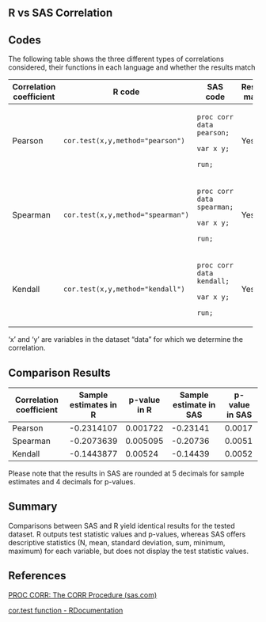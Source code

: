 ## R vs SAS Correlation

## Codes

The following table shows the three different types of correlations considered, their functions in each language and whether the results match

+-------------------------+-----------------------------------+----------------------------+---------------+
| Correlation coefficient | R code                            | SAS code                   | Results match |
+=========================+===================================+============================+===============+
| Pearson                 | `cor.test(x,y,method="pearson")`  | `proc corr data pearson;`  | Yes           |
|                         |                                   |                            |               |
|                         |                                   | `var x y;`                 |               |
|                         |                                   |                            |               |
|                         |                                   | `run;`                     |               |
+-------------------------+-----------------------------------+----------------------------+---------------+
| Spearman                | `cor.test(x,y,method="spearman")` | `proc corr data spearman;` | Yes           |
|                         |                                   |                            |               |
|                         |                                   | `var x y;`                 |               |
|                         |                                   |                            |               |
|                         |                                   | `run;`                     |               |
+-------------------------+-----------------------------------+----------------------------+---------------+
| Kendall                 | `cor.test(x,y,method="kendall")`  | `proc corr data kendall;`  | Yes           |
|                         |                                   |                            |               |
|                         |                                   | `var x y;`                 |               |
|                         |                                   |                            |               |
|                         |                                   | `run;`                     |               |
+-------------------------+-----------------------------------+----------------------------+---------------+

'x' and 'y' are variables in the dataset "data" for which we determine the correlation.

## Comparison Results

| Correlation coefficient | Sample estimates in R | p-value in R | Sample estimate in SAS | p-value in SAS |
|-------------------------|-----------------------|--------------|------------------------|----------------|
| Pearson                 | -0.2314107            | 0.001722     | -0.23141               | 0.0017         |
| Spearman                | -0.2073639            | 0.005095     | -0.20736               | 0.0051         |
| Kendall                 | -0.1443877            | 0.00524      | -0.14439               | 0.0052         |

Please note that the results in SAS are rounded at 5 decimals for sample estimates and 4 decimals for p-values.

## Summary 

Comparisons between SAS and R yield identical results for the tested dataset. R outputs test statistic values and p-values, whereas SAS offers descriptive statistics (N, mean, standard deviation, sum, minimum, maximum) for each variable, but does not display the test statistic values.

## References

[PROC CORR: The CORR Procedure (sas.com)](https://support.sas.com/documentation/cdl/en/procstat/63104/HTML/default/viewer.htm#corr_toc.htm)

[cor.test function - RDocumentation](https://www.rdocumentation.org/packages/stats/versions/3.6.2/topics/cor.test)
